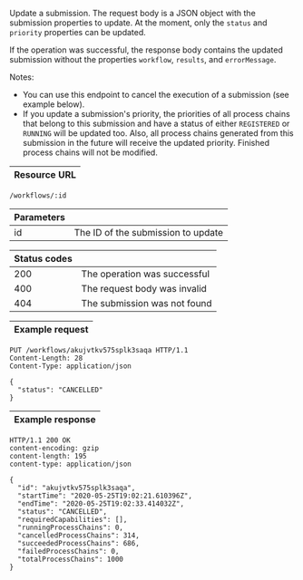 
Update a <ScrollLink href="#submissions">submission</ScrollLink>. The request
body is a JSON object with the <ScrollLink href="#submissions">submission properties</ScrollLink>
to update. At the moment, only the `status` and `priority` properties can be updated.

If the operation was successful, the response body contains
the updated submission without the properties `workflow`, `results`, and
`errorMessage`.

Notes:
* You can use this endpoint to cancel the execution of a submission (see
  example below).
* If you update a submission's priority, the priorities of all process chains 
  that belong to this submission and have a <ScrollLink href="#process-chain-status">status</ScrollLink>
  of either `REGISTERED` or `RUNNING` will be updated too. Also, all process
  chains generated from this submission in the future will receive the updated
  priority. Finished process chains will not be modified.

| Resource URL |
| ------------ |

```http
/workflows/:id
```

| Parameters |                                    |
| ---------- | ---------------------------------- |
| id         | The ID of the submission to update |

| Status codes |                              |
| ------------ | ---------------------------- |
| 200          | The operation was successful |
| 400          | The request body was invalid |
| 404          | The submission was not found  |

| Example request |
| --------------- |

```http
PUT /workflows/akujvtkv575splk3saqa HTTP/1.1
Content-Length: 28
Content-Type: application/json

{
  "status": "CANCELLED"
}
```

| Example response |
| ---------------- |

```http
HTTP/1.1 200 OK
content-encoding: gzip
content-length: 195
content-type: application/json

{
  "id": "akujvtkv575splk3saqa",
  "startTime": "2020-05-25T19:02:21.610396Z",
  "endTime": "2020-05-25T19:02:33.414032Z",
  "status": "CANCELLED",
  "requiredCapabilities": [],
  "runningProcessChains": 0,
  "cancelledProcessChains": 314,
  "succeededProcessChains": 686,
  "failedProcessChains": 0,
  "totalProcessChains": 1000
}
```
